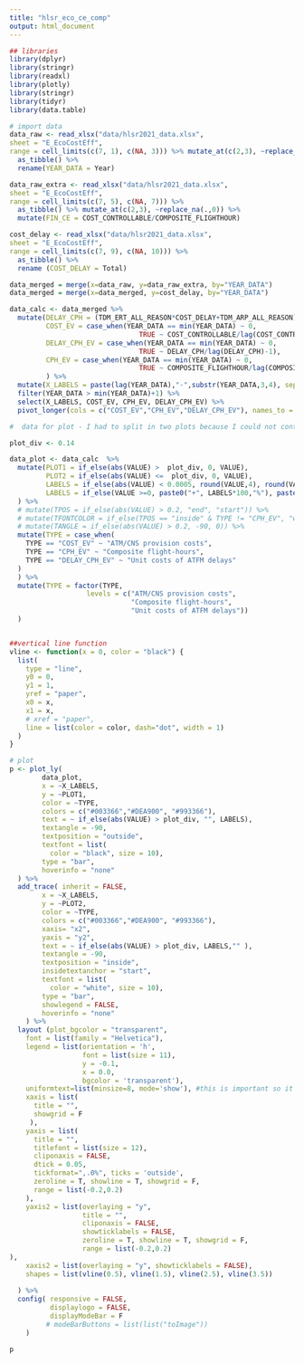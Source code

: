 ```yaml
---
title: "hlsr_eco_ce_comp"
output: html_document
---
```


```r
## libraries
library(dplyr)
library(stringr)
library(readxl)
library(plotly)
library(stringr)
library(tidyr)
library(data.table)
```

```r
# import data
data_raw <- read_xlsx("data/hlsr2021_data.xlsx",
sheet = "E_EcoCostEff",
range = cell_limits(c(7, 1), c(NA, 3))) %>% mutate_at(c(2,3), ~replace_na(.,0)) %>% 
  as_tibble() %>% 
  rename(YEAR_DATA = Year)

data_raw_extra <- read_xlsx("data/hlsr2021_data.xlsx",
sheet = "E_EcoCostEff",
range = cell_limits(c(7, 5), c(NA, 7))) %>%
  as_tibble() %>% mutate_at(c(2,3), ~replace_na(.,0)) %>% 
  mutate(FIN_CE = COST_CONTROLLABLE/COMPOSITE_FLIGHTHOUR) 

cost_delay <- read_xlsx("data/hlsr2021_data.xlsx",
sheet = "E_EcoCostEff",
range = cell_limits(c(7, 9), c(NA, 10))) %>%
  as_tibble() %>% 
  rename (COST_DELAY = Total)

data_merged = merge(x=data_raw, y=data_raw_extra, by="YEAR_DATA")
data_merged = merge(x=data_merged, y=cost_delay, by="YEAR_DATA")

data_calc <- data_merged %>% 
  mutate(DELAY_CPH = (TDM_ERT_ALL_REASON*COST_DELAY+TDM_ARP_ALL_REASON)/COMPOSITE_FLIGHTHOUR,
         COST_EV = case_when(YEAR_DATA == min(YEAR_DATA) ~ 0,
                                TRUE ~ COST_CONTROLLABLE/lag(COST_CONTROLLABLE)-1),
         DELAY_CPH_EV = case_when(YEAR_DATA == min(YEAR_DATA) ~ 0,
                                TRUE ~ DELAY_CPH/lag(DELAY_CPH)-1),
         CPH_EV = case_when(YEAR_DATA == min(YEAR_DATA) ~ 0,
                                TRUE ~ COMPOSITE_FLIGHTHOUR/lag(COMPOSITE_FLIGHTHOUR)-1),
         ) %>% 
  mutate(X_LABELS = paste(lag(YEAR_DATA),"-",substr(YEAR_DATA,3,4), sep = "")) %>%
  filter(YEAR_DATA > min(YEAR_DATA)+1) %>% 
  select(X_LABELS, COST_EV, CPH_EV, DELAY_CPH_EV) %>% 
  pivot_longer(cols = c("COST_EV","CPH_EV","DELAY_CPH_EV"), names_to = "TYPE", values_to ="VALUE")

#  data for plot - I had to split in two plots because I could not control the conditional label styling

plot_div <- 0.14

data_plot <- data_calc  %>% 
  mutate(PLOT1 = if_else(abs(VALUE) >  plot_div, 0, VALUE),
         PLOT2 = if_else(abs(VALUE) <=  plot_div, 0, VALUE),
         LABELS = if_else(abs(VALUE) < 0.0005, round(VALUE,4), round(VALUE,3)),
         LABELS = if_else(VALUE >=0, paste0("+", LABELS*100,"%"), paste0(LABELS*100,"%"))
  ) %>% 
  # mutate(TPOS = if_else(abs(VALUE) > 0.2, "end", "start")) %>%
  # mutate(TFONTCOLOR = if_else(TPOS == "inside" & TYPE != "CPH_EV", "white", "black")) %>%
  # mutate(TANGLE = if_else(abs(VALUE) > 0.2, -90, 0)) %>%
  mutate(TYPE = case_when(
    TYPE == "COST_EV" ~ "ATM/CNS provision costs",
    TYPE == "CPH_EV" ~ "Composite flight-hours",
    TYPE == "DELAY_CPH_EV" ~ "Unit costs of ATFM delays"
  )
  ) %>% 
  mutate(TYPE = factor(TYPE, 
                   levels = c("ATM/CNS provision costs",
                              "Composite flight-hours",
                              "Unit costs of ATFM delays"))
  )


##vertical line function
vline <- function(x = 0, color = "black") {
  list(
    type = "line",
    y0 = 0,
    y1 = 1,
    yref = "paper",
    x0 = x,
    x1 = x,
    # xref = "paper",
    line = list(color = color, dash="dot", width = 1)
  )
}

# plot 
p <- plot_ly(
        data_plot,
        x = ~X_LABELS,
        y = ~PLOT1,
        color = ~TYPE,
        colors = c("#003366","#DEA900", "#993366"),
        text = ~ if_else(abs(VALUE) > plot_div, "", LABELS),
        textangle = -90,
        textposition = "outside",
        textfont = list(
          color = "black", size = 10),
        type = "bar",
        hoverinfo = "none"
  ) %>% 
  add_trace( inherit = FALSE,
        x = ~X_LABELS,
        y = ~PLOT2,
        color = ~TYPE,
        colors = c("#003366","#DEA900", "#993366"),
        xaxis= "x2",
        yaxis = "y2",
        text = ~ if_else(abs(VALUE) > plot_div, LABELS,"" ),
        textangle = -90,
        textposition = "inside",
        insidetextanchor = "start",
        textfont = list(
          color = "white", size = 10),
        type = "bar",
        showlegend = FALSE,
        hoverinfo = "none"
    ) %>%
  layout (plot_bgcolor = "transparent",
    font = list(family = "Helvetica"),
    legend = list(orientation = 'h',
                  font = list(size = 11),
                  y = -0.1,
                  x = 0.0,
                  bgcolor = 'transparent'),
    uniformtext=list(minsize=8, mode='show'), #this is important so it does not autofit fonts
    xaxis = list(
      title = "",
      showgrid = F
     ),
    yaxis = list(
      title = "",
      titlefont = list(size = 12),
      cliponaxis = FALSE,
      dtick = 0.05,
      tickformat=",.0%", ticks = 'outside',
      zeroline = T, showline = T, showgrid = F,
      range = list(-0.2,0.2)
    ),
    yaxis2 = list(overlaying = "y",
                  title = "",
                  cliponaxis = FALSE,
                  showticklabels = FALSE,
                  zeroline = T, showline = T, showgrid = F,
                  range = list(-0.2,0.2)
),
    xaxis2 = list(overlaying = "y", showticklabels = FALSE),
    shapes = list(vline(0.5), vline(1.5), vline(2.5), vline(3.5))
    
  ) %>% 
  config( responsive = FALSE,
          displaylogo = FALSE,
          displayModeBar = F
         # modeBarButtons = list(list("toImage"))
    )
```


```r
p
```

